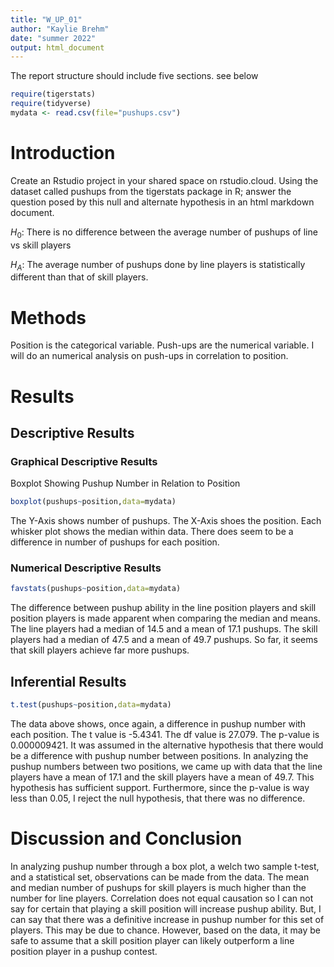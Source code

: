 ```yaml
---
title: "W_UP_01"
author: "Kaylie Brehm"
date: "summer 2022"
output: html_document
---
```




The report structure should include five sections.  see below



```r
require(tigerstats)
require(tidyverse)
mydata <- read.csv(file="pushups.csv")
```

# Introduction

<!--In this section you explain what you are trying to show. Where did the data come from? What is the research or other question you are trying to answer?!-->

Create an Rstudio project in your shared space on rstudio.cloud.  Using the dataset called pushups from the tigerstats package in R; answer the question posed by this null and alternate hypothesis in an html markdown document.

$H_0$: There is no difference between the average number of pushups of line vs skill players

$H_A$: The average number of pushups done by line players is statistically different than that of skill players.

# Methods

<!--Decide on your methods: use "variable analysis" or other appropriate descriptors. Make sure to choose at least one graphical method and at least one numerical method.!-->
Position is the categorical variable. Push-ups are the numerical variable. I will do an numerical analysis on push-ups in correlation to position.


# Results

<!--Divide this section into two sub-sections: One for your descriptive results and one for your inferential results.!-->

## Descriptive Results

### Graphical Descriptive Results

<!--Graphical results here. Make sure to show your code. Provide appropriate labels for axes, giving units if possible, and provide a good title for the graph, too. Use the graphical results to describe the patterns if any that exist in the data as focused toward the research question!-->
Boxplot Showing Pushup Number in Relation to Position
```r
boxplot(pushups~position,data=mydata)
```

The Y-Axis shows number of pushups. The X-Axis shoes the position. Each whisker plot shows the median within data. There does seem to be a difference in number of pushups for each position.

### Numerical Descriptive Results



<!--Numerical results go here. Use the numerical results to describe the patterns if any that exist in the data as focused toward the research question!-->
```r
favstats(pushups~position,data=mydata)
```

The difference between pushup ability in the line position players and skill position players is made apparent when comparing the median and means. The line players had a median of 14.5 and a mean of 17.1 pushups. The skill players had a median of 47.5 and a mean of 49.7 pushups. So far, it seems that skill players achieve far more pushups.

## Inferential Results

<!--State hypothesis clearly. Make sure your discussion of the inferential test covers all the aspects that the test output produces, such as test statistic, p-value etc. Make a decision about the null hypothesis, explain the assumptions on which the selected test/procedure was based, and why the chosen procedure satisfys the assumptions and is appropriate to answer the research question!-->
```r
t.test(pushups~position,data=mydata)
```

The data above shows, once again, a difference in pushup number with each position. The t value is -5.4341. The df value is 27.079. The p-value is 0.000009421. It was assumed in the alternative hypothesis that there would be a difference with pushup number between  positions. In analyzing the pushup numbers between two positions, we came up with data that the line players have a mean of 17.1 and the skill players have a mean of 49.7. This hypothesis has sufficient support. Furthermore, since the p-value is way less than 0.05, I reject the null hypothesis, that there was no difference. 

# Discussion and Conclusion

<!--Discussion and conclusion here. If you found a relationship be sure to consider whether the relationship occurs because one of the variavbles causes the other, or whether they perhasps are related for some other reason. Watch the chapter 6 videos from the GeorgeTown videos collection.!-->
In analyzing pushup number through a box plot, a welch two sample t-test, and a statistical set, observations can be made from the data. The mean and median number of pushups for skill players is much higher than the number for line players. Correlation does not equal causation so I can not say for certain that playing a skill position will increase pushup ability. But, I can say that there was a definitive increase in pushup number for this set of players. This may be due to chance. However, based on the data, it may be safe to assume that a skill position player can likely outperform a line position player in a pushup contest.
